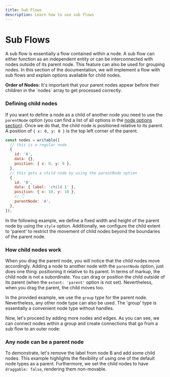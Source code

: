 ```yaml
---
title: Sub Flows
description: Learn how to use sub flows
---
```


# Sub Flows

A sub flow is essentially a flow contained within a node. A sub flow can either function as an independent entity or can be interconnected with nodes outside of its parent node. This feature can also be used for grouping nodes. In this section of the documentation, we will implement a flow with sub flows and explain options available for child nodes.


<Callout type="warning">
  <strong>Order of Nodes:</strong>
  It's important that your parent nodes appear before their children in the `nodes`
  array to get processed correctly.
</Callout>

### Defining child nodes

If you want to define a node as a child of another node you need to use the `parentNode` option (you can find a list of all options in the [node options section](/docs/api/nodes/node-options)). Once we do that, the child node is positioned relative to its parent. A position of `{ x: 0, y: 0 }` is the top left corner of the parent.

```js
const nodes = writable([
  // this is a regular node
  {
    id: 'A',
    data: {},
    position: { x: 0, y: 0 },
  },
  // this gets a child node by using the parentNode option
  {
    id: 'B',
    data: { label: 'child 1' },
    position: { x: 10, y: 10 },
    // 👇
    parentNode: 'A',
  },
]);
```

In the following example, we define a fixed width and height of the parent node by using the `style` option. Additionally, we configure the child extent to 'parent' to restrict the movement of child nodes beyond the boundaries of the parent node.


<ExampleViewer codePath="guides/subflows/a" editorHeight={500} />

### How child nodes work

When you drag the parent node, you will notice that the child nodes move accordingly. Adding a node to another node with the `parentNode` option, just does one thing: positioning it relative to its parent. In terms of markup, the child node is not a subordinate. You can drag or position the child outside of its parent (when the `extent: 'parent'` option is not set). Nevertheless, when you drag the parent, the child moves too.

In the provided example, we use the `group` type for the parent node. Nevertheless, any other node type can also be used. The 'group' type is essentially a convenient node type without handles.

Now, let's proceed by adding more nodes and edges. As you can see, we can connect nodes within a group and create connections that go from a sub flow to an outer node:

<ExampleViewer codePath="guides/subflows/b" editorHeight={500} />

### Any node can be a parent node

To demonstrate, let's remove the label from node B and add some child nodes. This example highlights the flexibility of using one of the default node types as a parent. Furthermore, we set the child nodes to have `draggable: false`, rendering them non-movable.

<ExampleViewer codePath="guides/subflows/c" editorHeight={500} />
